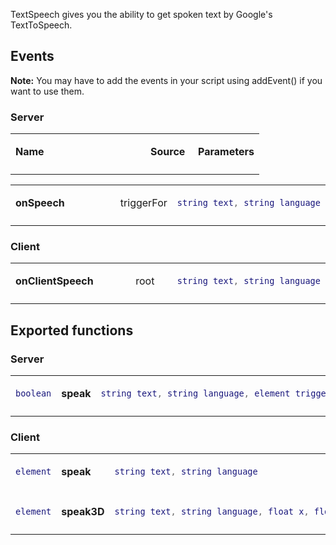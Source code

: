{{Resource page}}

TextSpeech gives you the ability to get spoken text by Google's TextToSpeech.

==Events==
'''Note:''' You may have to add the events in your script using addEvent() if you want to use them.
===Server===

{| class="wikitable" border="0"
|-
|width="200pt"|'''Name'''
|width="60pt"|'''Source'''
|'''Parameters'''
|-
|}

{| class="wikitable" border="0"
|-
|width="200pt"|'''onSpeech'''
|width="60pt"|triggerFor	
|<syntaxhighlight lang="lua">string text, string language</syntaxhighlight>
|-
|}

===Client===

{| class="wikitable" border="0"
|-	
|width="200pt"|'''onClientSpeech'''
|width="60pt"|root
|<syntaxhighlight lang="lua">string text, string language</syntaxhighlight>	
|-	
|}

==Exported functions==

===Server===

{| class="wikitable" border="0"
|-	
|width="80pt"|<syntaxhighlight lang="lua">boolean</syntaxhighlight>
|width="110pt"|'''speak'''
|<syntaxhighlight lang="lua">string text, string language, element triggerFor</syntaxhighlight>
|-	
|}

===Client===

{| class="wikitable" border="0"
|-	
|width="80pt"|<syntaxhighlight lang="lua">element</syntaxhighlight>
|width="110pt"|'''speak'''
|<syntaxhighlight lang="lua">string text, string language</syntaxhighlight>
|-	
|-	
|width="80pt"|<syntaxhighlight lang="lua">element</syntaxhighlight>
|width="110pt"|'''speak3D'''
|<syntaxhighlight lang="lua">string text, string language, float x, float y, float z</syntaxhighlight>
|-	
|}
